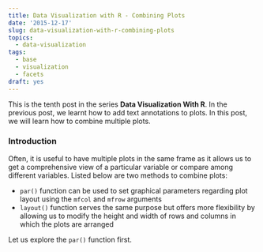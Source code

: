 ```yaml
---
title: Data Visualization with R - Combining Plots
date: '2015-12-17'
slug: data-visualization-with-r-combining-plots
topics:
  - data-visualization
tags:
  - base
  - visualization
  - facets
draft: yes
---
```


This is the tenth post in the series **Data Visualization With R**. In the previous post, we learnt how to add text annotations to plots. In this post, we will learn how to combine multiple plots.

### Introduction

Often, it is useful to have multiple plots in the same frame as it allows us to get a comprehensive view of a particular variable or compare among different variables. Listed below are two methods to combine plots:

- `par()` function can be used to set graphical parameters regarding plot layout using the `mfcol` and `mfrow` arguments
- `layout()` function serves the same purpose but offers more flexibility by allowing us to modify the height and width of rows and columns in which the plots are arranged

Let us explore the `par()` function first. 